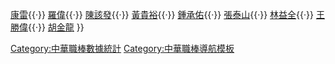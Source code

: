 {{Navbox
| name  = 中華職棒完全打擊
| title = 中華職棒[[完全打擊]]締造者
| list1 = [[艾勃M.H|艾勃]]{{·}} [[康雷A.G|康雷]]{{·}} [[埃克托·羅偉|羅偉]]{{·}} [[陳該發]]{{·}} [[黃貴裕]]{{·}} [[鍾承佑]]{{·}} [[張泰山]]{{·}} [[林益全]]{{·}} [[王勝偉]]{{·}} [[胡金龍]]
}}<noinclude>
[[Category:中華職棒數據統計]]
[[Category:中華職棒導航模板]]
</noinclude>